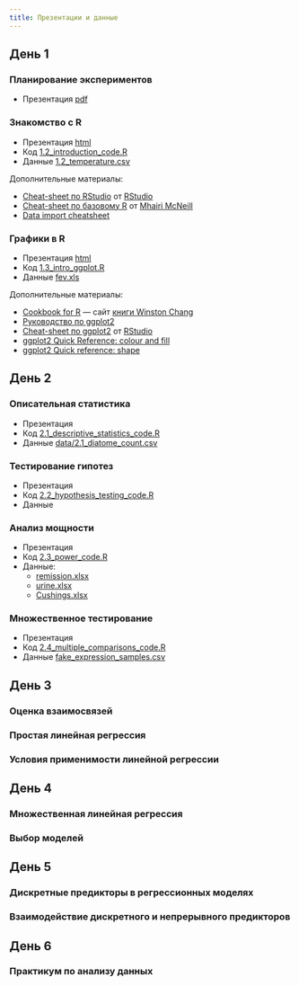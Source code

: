 ```yaml
---
title: Презентации и данные
---
```


## День 1

### Планирование экспериментов

- Презентация [pdf](1.1_experimental_design.pdf)

### Знакомство с R

- Презентация [html](1.2_introduction.html)
- Код [1.2_introduction_code.R](1.2_introduction_code.R)
- Данные [1.2_temperature.csv](data/1.2_temperature.csv)

Дополнительные материалы:

- [Cheat-sheet по RStudio](https://www.rstudio.com/wp-content/uploads/2016/01/rstudio-IDE-cheatsheet.pdf) от [RStudio](https://www.rstudio.com)
- [Cheat-sheet по базовому R](https://github.com/rstudio/cheatsheets/raw/master/old/pdfs/base-r.pdf) от [Mhairi McNeill](http://mhairihmcneill.com/)
- [Data import cheatsheet](https://github.com/rstudio/cheatsheets/raw/master/source/pdfs/data-import-cheatsheet.pdf)

### Графики в R

- Презентация [html](1.3_intro_ggplot.html)
- Код [1.3_intro_ggplot.R](1.3_intro_ggplot.R)
- Данные [fev.xls](data/fev.xls)

Дополнительные материалы:

- [Cookbook for R](http://www.cookbook-r.com/) --- сайт [книги Winston Chang](http://www.amazon.com/gp/product/0596809158/ref=as_li_tf_tl?ie=UTF8&camp=1789&creative=9325&creativeASIN=0596809158&linkCode=as2&tag=cooforr09-20)
- [Руководство по ggplot2](http://ggplot2.tidyverse.org/reference/)
- [Cheat-sheet по ggplot2](https://github.com/rstudio/cheatsheets/raw/master/old/pdfs/ggplot2-cheatsheet-2.1.pdf)
 от [RStudio](https://www.rstudio.com)
- [ggplot2 Quick Reference: colour and fill](http://sape.inf.usi.ch/quick-reference/ggplot2/colour)
- [ggplot2 Quick reference: shape](http://sape.inf.usi.ch/quick-reference/ggplot2/shape)

## День 2

### Описательная статистика

- Презентация <!-- [2.1_descriptive_statistics.html](2.1_descriptive_statistics.html) --->
- Код [2.1_descriptive_statistics_code.R](2.1_descriptive_statistics_code.R)
- Данные [data/2.1_diatome_count.csv](data/2.1_diatome_count.csv)

### Тестирование гипотез

- Презентация <!-- [2.2_hypothesis_testing.html](2.2_hypothesis_testing.html) --->
- Код [2.2_hypothesis_testing_code.R](2.2_hypothesis_testing_code.R)
- Данные 

### Анализ мощности

- Презентация <!-- [2.3_power.html](2.3_power.html) --->
- Код [2.3_power_code.R](2.3_power_code.R)
- Данные:
    + [remission.xlsx](data/remission.xlsx)
    + [urine.xlsx](data/urine.xlsx)
    + [Cushings.xlsx](data/Cushings.xlsx)

### Множественное тестирование

- Презентация <!-- [2.4_multiple_comparisons.html](2.4_multiple_comparisons.html) --->
- Код [2.4_multiple_comparisons_code.R](2.4_multiple_comparisons_code.R)
- Данные [fake_expression_samples.csv](fake_expression_samples.csv)

## День 3

### Оценка взаимосвязей

### Простая линейная регрессия

### Условия применимости линейной регрессии

## День 4

### Множественная линейная регрессия

### Выбор моделей

## День 5

### Дискретные предикторы в регрессионных моделях

### Взаимодействие дискретного и непрерывного предикторов

## День 6

### Практикум по анализу данных



